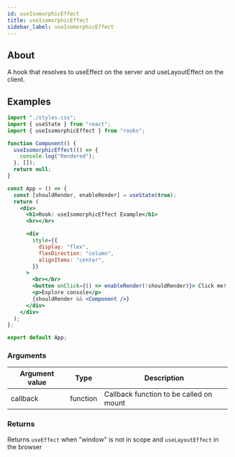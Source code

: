 ```yaml
---
id: useIsomorphicEffect
title: useIsomorphicEffect
sidebar_label: useIsomorphicEffect
---
```


## About

A hook that resolves to useEffect on the server and useLayoutEffect on the client.

[//]: # "Main"

## Examples

```jsx
import "./styles.css";
import { useState } from "react";
import { useIsomorphicEffect } from "rooks";

function Component() {
  useIsomorphicEffect(() => {
    console.log("Rendered");
  }, []);
  return null;
}

const App = () => {
  const [shouldRender, enableRender] = useState(true);
  return (
    <div>
      <h1>Rook: useIsomorphicEffect Example</h1>
      <hr></hr>

      <div
        style={{
          display: "flex",
          flexDirection: "column",
          alignItems: "center",
        }}
      >
        <br></br>
        <button onClick={() => enableRender(!shouldRender)}> Click me! </button>
        <p>Explore console</p>
        {shouldRender && <Component />}
      </div>
    </div>
  );
};

export default App;
```

### Arguments

| Argument value | Type     | Description                             |
| -------------- | -------- | --------------------------------------- |
| callback       | function | Callback function to be called on mount |

### Returns

Returns `useEffect` when "window" is not in scope and `useLayoutEffect` in the browser
